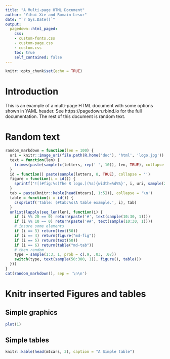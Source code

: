 ```yaml
---
title: "A Multi-page HTML Document"
author: "Yihui Xie and Romain Lesur"
date: "`r Sys.Date()`"
output:
  pagedown::html_paged:
    css:
    - custom-fonts.css
    - custom-page.css
    - custom.css
    toc: true
    self_contained: false
---
```


```r
knitr::opts_chunk$set(echo = TRUE)
```

# Introduction

This is an example of a multi-page HTML document with some options shown in YAML header. See https://pagedown.rbind.io for the full documentation. The rest of this document is random text.

# Random text

```r
random_markdown = function(len = 100) {
  uri = knitr::image_uri(file.path(R.home('doc'), 'html', 'logo.jpg'))
  text = function(len) {
    trimws(paste(sample(c(letters, rep(' ', 10)), len, TRUE), collapse = ''))
  }
  id = function() paste(sample(letters, 8, TRUE), collapse = '')
  figure = function(i = id()) {
    sprintf('![(#fig:%s)The R logo.](%s){width=%d%%}', i, uri, sample(20:60, 1))
  }
  tab = paste(knitr::kable(head(mtcars[, 1:5])), collapse = '\n')
  table = function(i = id()) {
    c(sprintf('Table: (#tab:%s)A table example.', i), tab)
  }
  unlist(lapply(seq_len(len), function(i) {
    if (i %% 20 == 0) return(paste('#', text(sample(10:30, 1))))
    if (i %% 10 == 0) return(paste('##', text(sample(10:30, 1))))
    # insure some elements
    if (i == 3) return(text(50))
    if (i == 4) return(figure("md-fig"))
    if (i == 5) return(text(50))
    if (i == 6) return(table("md-tab"))
    # then random
    type = sample(1:3, 1, prob = c(.9, .03, .07))
    switch(type, text(sample(50:300, 1)), figure(), table())
  }))
}
cat(random_markdown(), sep = '\n\n')
```

# Knitr inserted Figures and tables

## Simple graphics

```r
plot(1)
```

## Simple tables

```r
knitr::kable(head(mtcars, 3), caption = "A Simple table")
```
